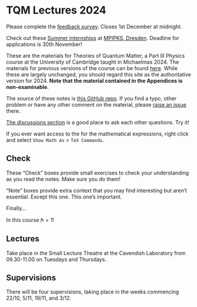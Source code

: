 # TQM Lectures 2024 {.unnumbered}

::: {.callout-warning appearance="minimal"}

Please complete the [feedback survey](https://cambridge.eu.qualtrics.com/jfe/form/SV_0diLIYDRbcAZSaq). Closes 1st December at midnight.

:::

::: {.callout-warning appearance="minimal"}

Check out these [Summer internships](assets/SummerInternship_25_Anzeige.pdf) at [MPIPKS, Dresden](https://www.pks.mpg.de/). Deadline for applications is 30th November!

:::

These are the materials for Theories of Quantum Matter, a Part III Physics course at the University of Cambridge taught in Michaelmas 2024. The materials for previous versions of the course can be found [here](https://austen.uk/courses/). While these are largely unchanged, you should regard this site as the authoritative version for 2024. __Note that the material contained in the Appendices is non-examinable__.

The source of these notes is [this GitHub repo](https://github.com/AustenLamacraft/tqm-quarto). If you find a typo, other problem or have any other comment on the material, please [raise an issue](https://github.com/AustenLamacraft/tqm-quarto/issues) there.

[The discussions section](https://github.com/AustenLamacraft/tqm-quarto/discussions/) is a good place to ask each other questions. Try it!

If you ever want access to the  for the mathematical expressions, right click and select `Show Math As` > `TeX Commands`.


::: {.callout-tip}
## Check

These "Check" boxes provide small exercises to check your understanding as you read the notes. Make sure you do them!

:::

::: {.callout-note}

"Note" boxes provide extra context that you may find interesting but aren't essential. Except this one. This one's important.

:::

Finally...

::: {.callout-warning}

In this course $\hbar = 1$!

:::

## Lectures {.unnumbered}

Take place in the Small Lecture Theatre at the Cavendish Laboratory from 09.30-11.00 on Tuesdays and Thursdays.

## Supervisions {.unnumbered}

There will be four supervisions, taking place in the weeks commencing 22/10, 5/11, 19/11, and 3/12.


